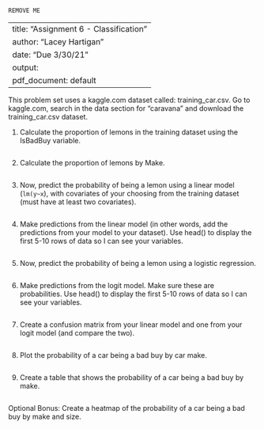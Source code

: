 ```{r}
REMOVE ME
```

---
title: "Assignment 6 - Classification"
author: "Lacey Hartigan"
date: "Due 3/30/21"
output:
  pdf_document: default
---

This problem set uses a kaggle.com dataset called: training_car.csv. Go to kaggle.com, search in the data section for "caravana" and download the training_car.csv dataset.

1. Calculate the proportion of lemons in the training dataset using the IsBadBuy variable.
```{r}
```

2. Calculate the proportion of lemons by Make. 
```{r}
```

3. Now, predict the probability of being a lemon using a linear model (`lm(y~x`), with covariates of your choosing from the training dataset (must have at least two covariates). 
```{r}
```

4. Make predictions from the linear model (in other words, add the predictions from your model to your dataset). Use head() to display the first 5-10 rows of data so I can see your variables. 
```{r}
```

5. Now, predict the probability of being a lemon using a logistic regression.
```{r}
```

6. Make predictions from the logit model. Make sure these are probabilities. Use head() to display the first 5-10 rows of data so I can see your variables. 
```{r}
```

7. Create a confusion matrix from your linear model and one from your logit model (and compare the two). 
```{r}
```

8. Plot the probability of a car being a bad buy by car make. 
```{r}
```

9. Create a table that shows the probability of a car being a bad buy by
make.
```{r}
```


Optional Bonus: Create a heatmap of the probability of a car being a bad buy by make and size. 
```{r}
```


